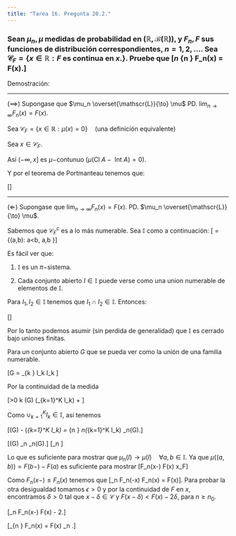```yaml
---
title: "Tarea 16. Pregunta 20.2."
---
```


### Sean $\mu_n, \mu$ medidas de probabilidad en $(\mathbb{R},\mathscr{B}(\mathbb{R}))$, y $F_n,F$ sus funciones de distribución correspondientes, $n = 1, 2, \dots$. Sea $\mathscr{C}_F = \{x \in \mathbb{R}: F \mbox{ es continua en }x.\}$. Pruebe que \[\mu_n \overset{\mathscr{L}}{\to} \mu \iff \lim_{n \to \infty} F_n(x) = F(x).\]

Demostración:

---

($\implies$) Supongase que $\mu_n \overset{\mathscr{L}}{\to} \mu$ PD. $\lim_{n \to \infty} F_n(x) = F(x)$.

Sea $\mathscr{C}_F = \{x\in \mathbb{R}: \mu(x) = 0\}\quad (\mbox{una definición equivalente})$

Sea $x \in \mathscr{C}_F$.

Así $(-\infty,x]$ es $\mu-$contunuo ($\mu(\mbox{Cl }A - \mbox{ Int }A) = 0$).


Y por el teorema de Portmanteau tenemos que:

\[\begin{align*}
\lim_{n \to \infty} F_n(x) &= \lim_{n \to \infty} \mu_n((-\infty,x])\\
&=  \mu((-\infty,x])\\
&= F(x)\\\\
\therefore \mu_n \overset{\mathscr{L}}{\to} \mu \implies &\lim_{n \to \infty} F_n(x) = F(x) \quad \forall x \in \mathscr{C}_F.
\end{align*}\]

---

($\Leftarrow$) Supongase que $\lim_{n \to \infty} F_n(x) = F(x)$. PD. $\mu_n \overset{\mathscr{L}}{\to} \mu$.

Sabemos que $\mathscr{C}_F^c$ es a lo más numerable. Sea $\mathbb{I}$ como a continuación:
\[\mathbb{I} = \{(a,b): a<b, \quad a,b \in \mathscr{C}\}\]

Es fácil ver que:


1. $\mathbb{I}$ es un $\pi-$sistema.

2. Cada conjunto abierto $I\in \mathbb{I}$ puede verse como una union numerable de elementos de $\mathbb{I}$.

Para $I_1,I_2 \in \mathbb{I}$ tenemos que $I_1 \cap I_2 \in \mathbb{I}$. Entonces:

\[\begin{align*}
\mu(I_1\cup I_2) &= \mu(I_1) + \mu(I_2) - \mu(I_1 \cap I_2)\\
&= \lim_{n \to \infty} \mu_n(I_1) + \lim_{n \to \infty} \mu_n(I_2) - \lim_{n \to \infty} \mu_n(I_1 \cap I_2)\\
&= \lim_{n\to \infty} [\mu_n(I_1) + \mu_n(I_2) - \mu_n(I_1 \cap I_2)]\\
&=\lim_{n \to \infty} \mu_n(I_1 \cup I_2).
\end{align*}\]

Por lo tanto podemos asumir (sin perdida de generalidad) que $\mathbb{I}$ es cerrado bajo uniones finitas.


Para un conjunto abierto $G$ que se pueda ver como la unión de una familia numerable.

\[G = \cup_{k \in \mathbb{N}} I_k \quad I_k \in \mathbb{I}\]

Por la continuidad de la medida

\[\forall \epsilon>0 \quad k \in \mathbb{N} \quad \mbox{tal que} \quad \mu(G) \leq \mu(\cup_{k=1}^K I_k) +  \epsilon\]

Como $\cup_{k=1}^K I_k \in \mathbb{I}$, así tenemos 

\[\mu(G) - \epsilon \leq \mu(\cup_{k=1}^K I_k) = \lim_{n \to \infty} \mu_n(\cup_{k=1}^K I_k) \leq \lim \inf \mu_n(G).\]

\[\therefore \mu(G) \leq \lim \inf_n \mu_n(G).\]
\[\therefore \mu_n  \overset{\mathscr{L}}{\to} \mu\]

Lo que es suficiente para mostrar que $\mu_n(I) \to \mu(I) \quad \forall a,b \in \mathbb{I}$. Ya que $\mu((a,b)) = F(b-) - F(a)$ es suficiente para mostrar \[F_n(x-) \to F(x) \quad \forall x\in \mathscr{C}_F\]

Como $F_n(x-) \leq F_n(x)$ tenemos que \[\lim \sup_n F_n(-x) \leq \lim F_n(x) = F(x)\]. Para probar la otra desigualdad tomamos $\epsilon >0$ y por la continuidad de $F$ en $x$, encontramos $\delta>0$ tal que $x- \delta \in \mathscr{C}$ y $F(x-\delta) < F(x) - 2\delta$, para $n \geq n_0$.

\[\therefore \lim \inf_n F_n(x-) \leq F(x) - 2\epsilon.\]

\[\therefore \lim_{n \to \infty} F_n(x) = F(x) \implies \mu_n \overset{\mathscr{L}}{\to} \mu.\]

